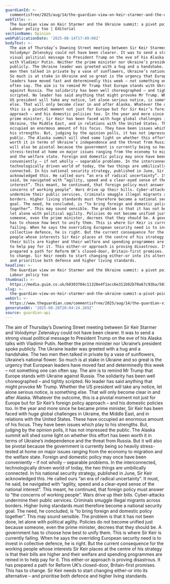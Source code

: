 ```yaml
---
guardianId: >-
  commentisfree/2025/aug/14/the-guardian-view-on-keir-starmer-and-the-ukraine-summit-a-pivot-point-for-labour-policy-too
webTitle: >-
  The Guardian view on Keir Starmer and the Ukraine summit: a pivot point for
  Labour policy too | Editorial
sectionName: Opinion
webPublicationDate: '2025-08-14T17:49:00Z'
bodyText: >-
  The aim of Thursday’s Downing Street meeting between Sir Keir Starmer and
  Volodymyr Zelenskyy could not have been clearer. It was to send a strong
  visual political message to President Trump on the eve of his Alaska talks
  with Vladimir Putin. Neither the prime minister nor Ukraine’s president spoke
  publicly. The Ukraine leader was greeted with a hug and a handshake. The two
  men then talked in private by a vase of sunflowers, Ukraine’s national flower.
  So much is at stake in Ukraine and so great is the urgency that European
  leaders have moved fast and determinedly this week – not something one can
  often say. The aim is to remind Mr Trump that Europe stands with Ukraine
  against Russia. The solidarity has been well choreographed – and tightly
  scripted. No leader has said anything that might provoke Mr Trump. Whether the
  US president will take any notice, let alone serious notice, is something
  else. That will only become clear in and after Alaska. Whatever the outcome,
  this is a pivotal moment not just for Europe but for Sir Keir’s foreign policy
  approach – and his domestic policies too. In the year and more since he became
  prime minister, Sir Keir has been faced with huge global challenges in
  Ukraine, the Middle East, and in relations with the United States. These have
  occupied an enormous amount of his focus. They have been issues which play to
  his strengths. But, judging by the opinion polls, it has not impressed the
  public. The Alaska summit will shed some light on whether this effort has been
  worth it in terms of Ukraine’s independence and the threat from Russia. But it
  will also be pivotal because the government is currently being so heavily
  stress-tested at home on major issues ranging from the economy to migration
  and the welfare state. Foreign and domestic policy may once have been
  conveniently – if not wholly – separable problems. In the interconnected,
  technologically driven world of today, the two things are umbilically
  connected. In his national security strategy, published in June, Sir Keir
  acknowledged this. He called ours “an era of radical uncertainty”. It must, he
  said, be navigated with “agility, speed and a clear-eyed sense of the national
  interest”. This meant, he continued, that foreign policy must answer to “the
  concerns of working people”. Wars drive up their bills. Cyber-attacks
  undermine their public services. Criminals smuggle illegal migrants across
  borders. Higher living standards must therefore become a national security
  goal. The need, he concluded, is “to bring foreign and domestic policy
  together”. This may sound sensible. The problem is that it has not been done,
  let alone with political agility. Policies do not become unified just because
  someone, even the prime minister, decrees that they should be. A government
  has to choose how best to unify them. This is where Sir Keir is currently
  failing. When he says the overriding European security need is to invest in
  collective defence, he is right. But the current consequence for the working
  people whose interests Sir Keir places at the centre of his strategy is that
  their bills are higher and their welfare and spending programmes are reined in
  to help pay for it. This either-or approach is proving disastrous. It has
  prepared a path for Reform UK’s closed-door, Britain-first promises. This has
  to change. Sir Keir needs to start changing either-or into its alternative –
  and prioritise both defence and higher living standards.
headline: >-
  The Guardian view on Keir Starmer and the Ukraine summit: a pivot point for
  Labour policy too
thumbnail: >-
  https://media.guim.co.uk/b0303704c11328e4f1acc6e311b92b70a67c93ba/503_0_5033_4028/500.jpg
slug: >-
  the-guardian-view-on-keir-starmer-and-the-ukraine-summit-a-pivot-point-for-labour-policy-too-or-editorial
webUrl: >-
  https://www.theguardian.com/commentisfree/2025/aug/14/the-guardian-view-on-keir-starmer-and-the-ukraine-summit-a-pivot-point-for-labour-policy-too
generatedAt: '2025-08-28T20:04:24.269Z'
source: guardian-api
---
```

The aim of Thursday’s Downing Street meeting between Sir Keir Starmer and Volodymyr Zelenskyy could not have been clearer. It was to send a strong visual political message to President Trump on the eve of his Alaska talks with Vladimir Putin. Neither the prime minister nor Ukraine’s president spoke publicly. The Ukraine leader was greeted with a hug and a handshake. The two men then talked in private by a vase of sunflowers, Ukraine’s national flower. So much is at stake in Ukraine and so great is the urgency that European leaders have moved fast and determinedly this week – not something one can often say. The aim is to remind Mr Trump that Europe stands with Ukraine against Russia. The solidarity has been well choreographed – and tightly scripted. No leader has said anything that might provoke Mr Trump. Whether the US president will take any notice, let alone serious notice, is something else. That will only become clear in and after Alaska. Whatever the outcome, this is a pivotal moment not just for Europe but for Sir Keir’s foreign policy approach – and his domestic policies too. In the year and more since he became prime minister, Sir Keir has been faced with huge global challenges in Ukraine, the Middle East, and in relations with the United States. These have occupied an enormous amount of his focus. They have been issues which play to his strengths. But, judging by the opinion polls, it has not impressed the public. The Alaska summit will shed some light on whether this effort has been worth it in terms of Ukraine’s independence and the threat from Russia. But it will also be pivotal because the government is currently being so heavily stress-tested at home on major issues ranging from the economy to migration and the welfare state. Foreign and domestic policy may once have been conveniently – if not wholly – separable problems. In the interconnected, technologically driven world of today, the two things are umbilically connected. In his national security strategy, published in June, Sir Keir acknowledged this. He called ours “an era of radical uncertainty”. It must, he said, be navigated with “agility, speed and a clear-eyed sense of the national interest”. This meant, he continued, that foreign policy must answer to “the concerns of working people”. Wars drive up their bills. Cyber-attacks undermine their public services. Criminals smuggle illegal migrants across borders. Higher living standards must therefore become a national security goal. The need, he concluded, is “to bring foreign and domestic policy together”. This may sound sensible. The problem is that it has not been done, let alone with political agility. Policies do not become unified just because someone, even the prime minister, decrees that they should be. A government has to choose how best to unify them. This is where Sir Keir is currently failing. When he says the overriding European security need is to invest in collective defence, he is right. But the current consequence for the working people whose interests Sir Keir places at the centre of his strategy is that their bills are higher and their welfare and spending programmes are reined in to help pay for it. This either-or approach is proving disastrous. It has prepared a path for Reform UK’s closed-door, Britain-first promises. This has to change. Sir Keir needs to start changing either-or into its alternative – and prioritise both defence and higher living standards.
